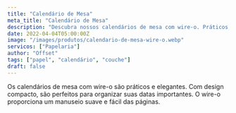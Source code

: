 ```yaml
---
title: "Calendário de Mesa"
meta_title: "Calendário de Mesa"
description: "Descubra nossos calendários de mesa com wire-o. Práticos, elegantes e compactos, são perfeitos para organizar suas datas. Manuseio suave garantido com wire-o!"
date: 2022-04-04T05:00:00Z
image: "/images/produtos/calendario-de-mesa-wire-o.webp"
servicos: ["Papelaria"]
author: "Offset"
tags: ["papel", "calendário", "couche"]
draft: false
---
```


Os calendários de mesa com wire-o são práticos e elegantes. Com design compacto, são perfeitos para organizar suas datas importantes. O wire-o proporciona um manuseio suave e fácil das páginas.

<ButtonWhatsapp
  label="ORÇAMENTO PELO WHATSAPP"
  tag="_blank"
  produto="Calendário de Mesa"
  phoneNumber="5567999005557"
/>

